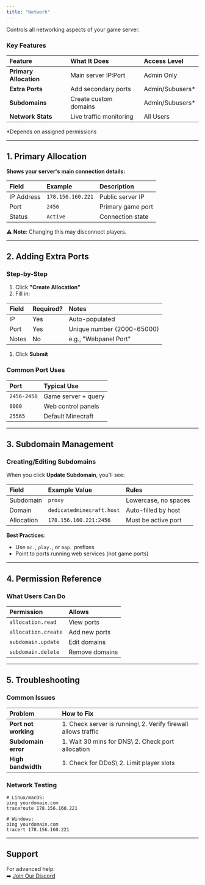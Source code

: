 ```yaml
---
title: "Network"
---
```


Controls all networking aspects of your game server.

### **Key Features**

| **Feature**            | **What It Does**        | **Access Level** |
| :--------------------- | :---------------------- | :--------------- |
| **Primary Allocation** | Main server IP:Port     | Admin Only       |
| **Extra Ports**        | Add secondary ports     | Admin/Subusers\* |
| **Subdomains**         | Create custom domains   | Admin/Subusers\* |
| **Network Stats**      | Live traffic monitoring | All Users        |

\*Depends on assigned permissions

---

## **1. Primary Allocation**

**Shows your server's main connection details:**

| **Field**  | **Example**       | **Description**   |
| :--------- | :---------------- | :---------------- |
| IP Address | `178.156.160.221` | Public server IP  |
| Port       | `2456`            | Primary game port |
| Status     | `Active`          | Connection state  |

⚠️ **Note**: Changing this may disconnect players.

---

## **2. Adding Extra Ports**

### **Step-by-Step**

1. Click **"Create Allocation"**
2. Fill in:

| **Field** | **Required?** | **Notes**                  |
| :-------- | :------------ | :------------------------- |
| IP        | Yes           | Auto-populated             |
| Port      | Yes           | Unique number (2000-65000) |
| Notes     | No            | e.g., "Webpanel Port"      |

1. Click **Submit**

### **Common Port Uses**

| **Port**    | **Typical Use**      |
| :---------- | :------------------- |
| `2456-2458` | Game server \+ query |
| `8080`      | Web control panels   |
| `25565`     | Default Minecraft    |

---

## **3. Subdomain Management**

### **Creating/Editing Subdomains**

When you click **Update Subdomain**, you'll see:

| **Field**  | **Example Value**         | **Rules**            |
| :--------- | :------------------------ | :------------------- |
| Subdomain  | `proxy`                   | Lowercase, no spaces |
| Domain     | `dedicatedminecraft.host` | Auto-filled by host  |
| Allocation | `178.156.160.221:2456`    | Must be active port  |

**Best Practices**:

- Use `mc.`, `play.`, or `map.` prefixes
- Point to ports running web services (not game ports)

---

## **4. Permission Reference**

### **What Users Can Do**

| **Permission**      | **Allows**     |
| :------------------ | :------------- |
| `allocation.read`   | View ports     |
| `allocation.create` | Add new ports  |
| `subdomain.update`  | Edit domains   |
| `subdomain.delete`  | Remove domains |

---

## **5. Troubleshooting**

### **Common Issues**

| **Problem**          | **How to Fix**                                                |
| :------------------- | :------------------------------------------------------------ |
| **Port not working** | 1. Check server is running\ 2. Verify firewall allows traffic |
| **Subdomain error**  | 1. Wait 30 mins for DNS\ 2. Check port allocation             |
| **High bandwidth**   | 1. Check for DDoS\ 2. Limit player slots                      |

### **Network Testing**

```
# Linux/macOS:
ping yourdomain.com
traceroute 178.156.160.221

# Windows:
ping yourdomain.com
tracert 178.156.160.221
```

---

## **Support**

For advanced help:\
➡️ [Join Our Discord](https://discord.gg/Jx5KjXTsRS)